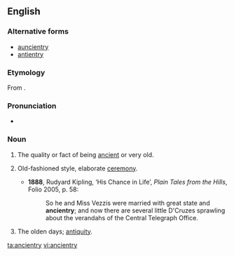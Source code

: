 ==English==

===Alternative forms===
* [[auncientry]] {{qualifier|obsolete}}
* [[antientry]] {{qualifier|obsolete}}

===Etymology===
From {{m|en|ancient}}.

===Pronunciation===
* {{IPA|/ˈeɪnʃəntɹi/|lang=en}}

===Noun===
{{en-noun|ancientries}}

# {{lb|en|archaic}} The quality or fact of being [[ancient]] or very old.
# {{lb|en|archaic}} Old-fashioned style, elaborate [[ceremony]].
#* '''1888''', Rudyard Kipling, ‘His Chance in Life’, ''Plain Tales from the Hills'', Folio 2005, p. 58:
#*: So he and Miss Vezzis were married with great state and '''ancientry'''; and now there are several little D'Cruzes sprawling about the verandahs of the Central Telegraph Office.
# {{lb|en|archaic}} The olden days; [[antiquity]].

[[ta:ancientry]]
[[vi:ancientry]]